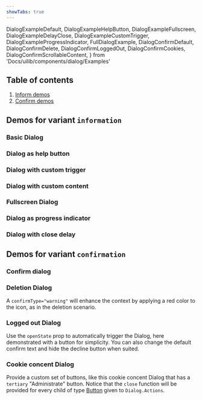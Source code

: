 ```yaml
---
showTabs: true
---
```


  DialogExampleDefault,
  DialogExampleHelpButton,
  DialogExampleFullscreen,
  DialogExampleDelayClose,
  DialogExampleCustomTrigger,
  DialogExampleProgressIndicator,
  FullDialogExample,
  DialogConfirmDefault,
  DialogConfirmDelete,
  DialogConfirmLoggedOut,
  DialogConfirmCookies,
  DialogConfirmScrollableContent,
} from 'Docs/uilib/components/dialog/Examples'

## Table of contents

1. [Inform demos](/uilib/components/dialog/demos#demos-for-variant-information)
1. [Confirm demos](/uilib/components/dialog/demos#demos-for-variant-confirmation)

## Demos for variant `information`

### Basic Dialog

<DialogExampleDefault />

### Dialog as help button

<DialogExampleHelpButton />

### Dialog with custom trigger

<DialogExampleCustomTrigger />

### Dialog with custom content

<FullDialogExample />

### Fullscreen Dialog

<DialogExampleFullscreen />

### Dialog as progress indicator

<DialogExampleProgressIndicator />

### Dialog with close delay

<DialogExampleDelayClose />

## Demos for variant `confirmation`

### Confirm dialog

<DialogConfirmDefault />

### Deletion Dialog

A `confirmType="warning"` will enhance the context by applying a red color to the icon, as in the deletion scenario.

<DialogConfirmDelete />

### Logged out Dialog

Use the `openState` prop to automatically trigger the Dialog, here demonstrated with a button for simplicity. You can also change the default confirm text and hide the decline button when suited.

<DialogConfirmLoggedOut />

### Cookie concent Dialog

Provide a custom set of buttons, like this cookie concent Dialog that has a `tertiary` "Administrate" button. Notice that the `close` function will be provided for every child of type [Button](/uilib/components/button) given to `Dialog.Actions`.

<DialogConfirmCookies />

<VisibleWhenVisualTest>
  <DialogConfirmScrollableContent />
</VisibleWhenVisualTest>
